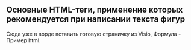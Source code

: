 ## Основные HTML-теги, применение которых рекомендуется при написании текста фигур

:::{.callout-caution}
Сюда уже в ворде вставить готовую страничку из Visio, Формула - Пример html.
:::
